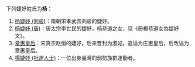 下列婕妤姓氏为'''杨'''：
# [[杨婕妤_(刘骏)|杨婕妤 (刘骏)]]：南朝宋孝武帝刘骏的婕妤。
# [[杨婕妤_(唐)|杨婕妤 (唐)]]：唐太宗李世民的婕妤，杨恭道之女，见《冊楊恭道女為婕妤文》。
# [[章惠皇后|章惠皇后]]：宋真宗赵恒的婕妤，后来晋封为淑妃。追谥为庄惠皇后，后改谥为章惠皇后。
# [[楊婕妤_(社運人士)|楊婕妤 (社運人士)]]：一位出身臺灣的弱勢族群運動者。

{{disambig|Cat=三字封號消歧義}}